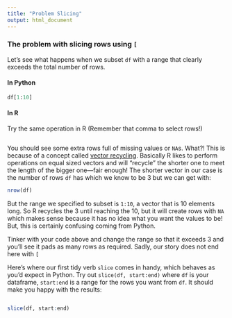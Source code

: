 ```yaml
---
title: "Problem Slicing"
output: html_document
---
```


### The problem with slicing rows using `[` {.tabset .tabset-fade}

Let's see what happens when we subset `df` with a range that clearly exceeds the total number of rows.

#### In Python

```python
df[1:10]
```

#### In R

Try the same operation in R (Remember that comma to select rows!)

```r

```

You should see some extra rows full of missing values or `NA`s. What?! This is because of a concept called [vector recycling](https://r4ds.had.co.nz/vectors.html#scalars-and-recycling-rules). Basically R likes to perform operations on equal sized vectors and will "recycle" the shorter one to meet the length of the bigger one---fair enough! The shorter vector in our case is the number of rows `df` has which we know to be 3 but we can get with:

```r
nrow(df)
```

But the range we specified to subset is `1:10`, a vector that is 10 elements long. So R recycles the 3 until reaching the 10, but it will create rows with `NA` which makes sense because it has no idea what you want the values to be! But, this is certainly confusing coming from Python.

Tinker with your code above and change the range so that it exceeds 3 and you'll see it pads as many rows as required. Sadly, our story does not end here with `[`

Here's where our first tidy verb `slice` comes in handy, which behaves as you'd expect in Python. Try out `slice(df, start:end)` where `df` is your dataframe, `start:end` is a range for the rows you want from `df`. It should make you happy with the results:
```r

```

```r
slice(df, start:end)
```